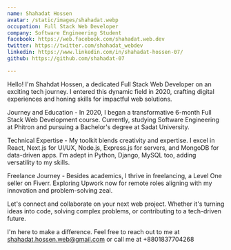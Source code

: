 ```yaml
---
name: Shahadat Hossen
avatar: /static/images/shahadat.webp
occupation: Full Stack Web Developer 
company: Software Engineering Student
facebook: https://web.facebook.com/shahadat.web.dev
twitter: https://twitter.com/shahadat_webdev
linkedin: https://www.linkedin.com/in/shahadat-hossen-07/
github: https://github.com/shahadat-07

---
```


Hello! I'm Shahdat Hossen, a dedicated Full Stack Web Developer on an exciting tech journey. I entered this dynamic field in 2020, crafting digital experiences and honing skills for impactful web solutions.

Journey and Education - In 2020, I began a transformative 6-month Full Stack Web Development course. Currently, studying Software Engineering at Phitron and pursuing a Bachelor's degree at Sadat University.

Technical Expertise -
My toolkit blends creativity and expertise. I excel in React, Next.js for UI/UX, Node.js, Express.js for servers, and MongoDB for data-driven apps. I'm adept in Python, Django, MySQL too, adding versatility to my skills.

Freelance Journey - Besides academics, I thrive in freelancing, a Level One seller on Fiverr. Exploring Upwork now for remote roles aligning with my innovation and problem-solving zeal.

Let's connect and collaborate on your next web project. Whether it's turning ideas into code, solving complex problems, or contributing to a tech-driven future.

I'm here to make a difference. Feel free to reach out to me at shahadat.hossen.web@gmail.com or call me at +8801837704268
